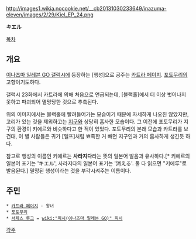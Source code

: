 http://images1.wikia.nocookie.net/__cb20131030233649/inazuma-eleven/images/2/29/Kiel_EP_24.png

'''キエル'''

[[목차]]

== 개요 ==
[[이나즈마 일레븐 GO 갤럭시]]에 등장하는 [행성]으로 공주는 [[카트라 페이지]]. [[포토무리]]의 고향이기도하다.

갤럭시 23화에서 카트라에 의해 처음으로 언급되는데, [블랙홀]에서 더 이상 벗어나지 못하고 파괴되어 멸망당한 것으로 추측된다.

위의 이미지에서는 블랙홀에 빨려들어가는 모습이기 때문에 자세하게 나오진 않았지만, 고리가 있는 것을 제외하고는 [[지구]]와 상당히 흡사한 모습이다. 그 이전에 포토무리가 지구의 환경이 키에르와 비슷하다고 한 적이 있었다. 포토무리의 본래 모습과 카트라를 보건대, 이 별 사람들은 귀가 [엘프]처럼 뾰족한 거 빼면 지구인과 거의 흡사하게 생긴듯 하다.

참고로 행성의 이름인 키에르는 '''사라지다'''라는 뜻의 일본어 발음과 유사하다.[* 키에르의 일본어 표기는 'キエル', 사라지다의 일본어 표기는 '消える'. 둘 다 읽으면 "키에루"로 발음된다.] 멸망된 행성이라는 것을 부각시켜주는 이름이다. 

== 주민 ==
 * [[카트라 페이지]] - 왕녀
 * [[포토무리]]
 * [[서제스 루그]] = [[wiki:"픽시(이나즈마 일레븐 GO)" 픽시]]

[[각주]]
